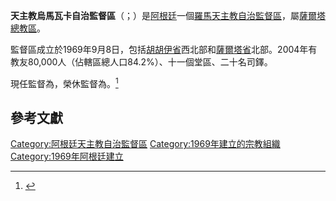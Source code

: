 {{Refimprove|time=2019-10-23T10:56:28+00:00}}
{{NoteTA
|1=zh-hant:斐理斯; zh-hans:斐理斯; zh-hk:斐利;
}}
{{Infobox Roman Catholic diocese
|Roman Catholic Diocese of = 天主教烏馬瓦卡自治監督區
|Latin name of diocese = Praelatura Territorialis Humahuacensis
|border = catholic
|image = Iglesia de Humahuaca Jujuy Argentina.jpg
|caption = 坎德拉里亞聖母主教座堂
|location = [[阿根廷|阿根廷]]
|territory =[[胡胡伊省|胡胡伊省]]西北部、[[薩爾塔省|薩爾塔省]]北部
|population = 80,000
|rite = [[羅馬禮|羅馬禮]]
|patron = 
|province = [[天主教薩爾塔總教區|薩爾塔]]
|established = 1969年
|cathedral = 坎德拉里亞聖母主教座堂
|副主教座堂 =
|leadership = 監督
|website = [http://usuarios.arnet.com.ar/obispadohumahuaca/ http://usuarios.arnet.com.ar]
|pope = {{incumbent pope}} 
|territorial prelate = {{link-de|傅倫里·斐利·帕雷德斯-克魯斯|Florencio Félix Paredes Cruz}}
|title1 = 榮休監督
|title1_name = {{link-de|伯多祿·瑪利亞·奧爾梅多-里貝羅|Pedro María Olmedo Rivero}}
}}
'''天主教烏馬瓦卡自治監督區'''（{{lang-la|Praelatura Territorialis Humahuacensis}}；{{lang-es|Prelatura Territorial de Humahuaca}}）是[[阿根廷|阿根廷]]一個[[羅馬天主教|羅馬天主教]][[自治監督區|自治監督區]]，屬[[天主教薩爾塔總教區|薩爾塔總教區]]。

監督區成立於1969年9月8日，包括[[胡胡伊省|胡胡伊省]]西北部和[[薩爾塔省|薩爾塔省]]北部。2004年有教友80,000人（佔轄區總人口84.2%）、十一個堂區、二十名司鐸。

現任監督為{{link-de|傅倫里·斐利·帕雷德斯-克魯斯|Florencio Félix Paredes Cruz}}，榮休監督為{{link-de|伯多祿·瑪利亞·奧爾梅多-里貝羅|Pedro María Olmedo Rivero}}。<ref>{{cite press release |title=Resignations and Appointments, 23.10.2019 |url=https://press.vatican.va/content/salastampa/en/bollettino/pubblico/2019/10/23/191023a.html |publisher=Holy See Press Office |accessdate=2019-10-23 |archiveurl=https://web.archive.org/web/20191023104455/https://press.vatican.va/content/salastampa/en/bollettino/pubblico/2019/10/23/191023a.html |archivedate=2019-10-23 |language=en |date=2019-10-23 |dead-url=no }}</ref>

== 參考文獻 ==
{{reflist}}

{{阿根廷天主教教區}}
{{DEFAULTSORT:Humahuaca}}

[[Category:阿根廷天主教自治監督區|Category:阿根廷天主教自治監督區]]
[[Category:1969年建立的宗教組織|Category:1969年建立的宗教組織]]
[[Category:1969年阿根廷建立|Category:1969年阿根廷建立]]